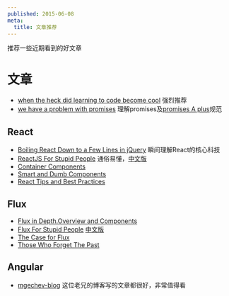 ```yaml
---
published: 2015-06-08
meta:
  title: 文章推荐
---
```


推荐一些近期看到的好文章


# 文章

* [when the heck did learning to code become cool](https://goo.gl/67MoY7)
  强烈推荐
* [we have a problem with promises](http://goo.gl/hRPxj0)
  理解promises及[promises A plus](promisesaplus.com)规范



## React

* [Boiling React Down to a Few Lines in jQuery](http://goo.gl/AfRdbO)
  瞬间理解React的核心科技
* [ReactJS For Stupid People](http://goo.gl/x0xJMQ)
  通俗易懂，[中文版](http://goo.gl/NYu9fX)
* [Container Components](https://goo.gl/LHTrFz)
* [Smart and Dumb Components](https://goo.gl/DiuqEY)
* [React Tips and Best Practices](http://goo.gl/32H6J4)

## Flux

* [Flux in Depth.Overview and Components](http://goo.gl/QupLHC)
* [Flux For Stupid People](http://goo.gl/UfyQZO)
  [中文版](http://goo.gl/sGtA4N)
* [The Case for Flux](https://goo.gl/1XZ0Ag)
* [Those Who Forget The Past](https://goo.gl/aevQGO)

## Angular

* [mgechev-blog](http://blog.mgechev.com/posts/)
  这位老兄的博客写的文章都很好，非常值得看

